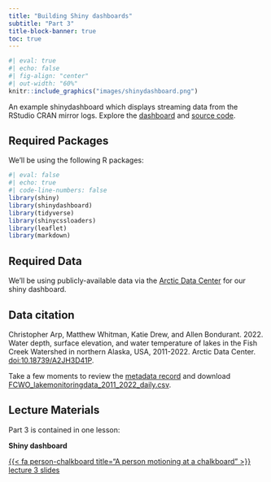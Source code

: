 ```yaml
---
title: "Building Shiny dashboards"
subtitle: "Part 3"
title-block-banner: true
toc: true
---
```


```r
#| eval: true 
#| echo: false
#| fig-align: "center"
#| out-width: "60%" 
knitr::include_graphics("images/shinydashboard.png")
```

::: {.center-text .body-text-s .gray-text}
An example shinydashboard which displays streaming data from the RStudio CRAN mirror logs. Explore the [dashboard](https://gallery.shinyapps.io/087-crandash/) and [source code](https://github.com/rstudio/shiny-examples/tree/main/087-crandash).
:::

## Required Packages

We'll be using the following R packages: 

```r
#| eval: false
#| echo: true
#| code-line-numbers: false
library(shiny)
library(shinydashboard)
library(tidyverse)
library(shinycssloaders)
library(leaflet)
library(markdown)
```

## Required Data

We'll be using publicly-available data via the [Arctic Data Center](https://arcticdata.io/catalog) for our shiny dashboard.

::: {.callout-note icon=false}
## Data citation
Christopher Arp, Matthew Whitman, Katie Drew, and Allen Bondurant. 2022. Water depth, surface elevation, and water temperature of lakes in the Fish Creek Watershed in northern Alaska, USA, 2011-2022. Arctic Data Center. [doi:10.18739/A2JH3D41P](https://arcticdata.io/catalog/view/doi%3A10.18739%2FA2JH3D41P).
:::

Take a few moments to review the [metadata record](https://arcticdata.io/catalog/view/doi%3A10.18739%2FA2JH3D41P) and download [FCWO_lakemonitoringdata_2011_2022_daily.csv](https://arcticdata.io/metacat/d1/mn/v2/object/urn%3Auuid%3A73800a2e-7617-470a-83aa-b530a01f32e3).

## Lecture Materials

Part 3 is contained in one lesson:

::: {.center-text}
[**Shiny dashboard**]{.teal-text .body-text-m}

[{{< fa person-chalkboard title="A person motioning at a chalkboard" >}} lecture 3 slides](slides/part3-shiny-dashboard-slides.qmd){.btn role="button" target="_blank"} 
:::

